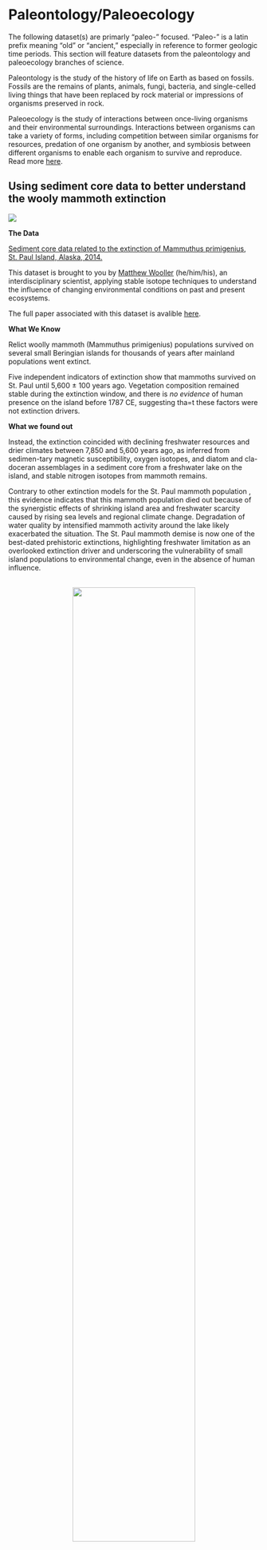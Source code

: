 # **Paleontology/Paleoecology** {-#paleo}

The following dataset(s) are primarly "paleo-" focused. "Paleo-" is a latin prefix meaning “old” or “ancient,” especially in reference to former geologic time periods. This section will feature datasets from the paleontology and paleoecology branches of science.

Paleontology is the study of the history of life on Earth as based on fossils. Fossils are the remains of plants, animals, fungi, bacteria, and single-celled living things that have been replaced by rock material or impressions of organisms preserved in rock.

Paleoecology is the study of interactions between once-living organisms and their environmental surroundings. Interactions between organisms can take a variety of forms, including competition between similar organisms for resources, predation of one organism by another, and symbiosis between different organisms to enable each organism to survive and reproduce. Read more [here](https://www.digitalatlasofancientlife.org/learn/paleoecology/).

## Using sediment core data to better understand the wooly mammoth extinction {-#my-section}

![](images/mammoths.png)
<br>
<p>

**The Data**

[Sediment core data related to the extinction of Mammuthus primigenius, St. Paul Island, Alaska, 2014.](https://arcticdata.io/catalog/view/doi%3A10.18739%2FA24746R6K)

This dataset is brought to you by [Matthew Wooller](https://www.uaf.edu/cfos/people/faculty/detail/matthew-wooller.php) (he/him/his), an interdisciplinary scientist, applying stable isotope techniques to understand the influence of changing environmental conditions on past and present ecosystems.

The full paper associated with this dataset is avalible [here](https://www.pnas.org/content/113/33/9310).

**What We Know**

Relict woolly mammoth (Mammuthus primigenius) populations survived on several small Beringian islands for thousands of years after mainland populations went extinct.

Five independent indicators of extinction show that mammoths survived on St. Paul until 5,600 ± 100 years ago. Vegetation composition remained stable during the extinction window, and there is *no evidence* of human presence on the island before 1787 CE, suggesting tha=t these factors were not extinction drivers. 

**What we found out**

Instead, the extinction coincided with declining freshwater resources and drier climates between 7,850 and 5,600 years ago, as inferred from sedimen-tary magnetic susceptibility, oxygen isotopes, and diatom and cla-doceran assemblages in a sediment core from a freshwater lake on the island, and stable nitrogen isotopes from mammoth remains. 

Contrary to other extinction models for the St. Paul mammoth population , this evidence indicates that this mammoth population died out because of the synergistic effects of shrinking island area and freshwater scarcity caused by rising sea levels and regional climate change. Degradation of water quality by intensified mammoth activity around the lake likely exacerbated the situation. The St. Paul mammoth demise is now one of the best-dated prehistoric extinctions, highlighting freshwater limitation as an overlooked extinction driver and underscoring the vulnerability of small island populations to environmental change, even in the absence of human influence.
</p>
<br>
<center> 
![](images/woolydata.png){width="70%"}
</center>
<br>

*Paleoenvironmental proxies at Lake Hill, plotted against time. (View the paper for the full caption.)*
<center> 